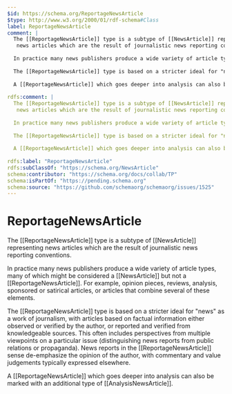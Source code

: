```yaml
---
$id: https://schema.org/ReportageNewsArticle
$type: http://www.w3.org/2000/01/rdf-schema#Class
label: ReportageNewsArticle
comment: |
  The [[ReportageNewsArticle]] type is a subtype of [[NewsArticle]] representing
   news articles which are the result of journalistic news reporting conventions.
  
  In practice many news publishers produce a wide variety of article types, many of which might be considered a [[NewsArticle]] but not a [[ReportageNewsArticle]]. For example, opinion pieces, reviews, analysis, sponsored or satirical articles, or articles that combine several of these elements.
  
  The [[ReportageNewsArticle]] type is based on a stricter ideal for "news" as a work of journalism, with articles based on factual information either observed or verified by the author, or reported and verified from knowledgeable sources.  This often includes perspectives from multiple viewpoints on a particular issue (distinguishing news reports from public relations or propaganda).  News reports in the [[ReportageNewsArticle]] sense de-emphasize the opinion of the author, with commentary and value judgements typically expressed elsewhere.
  
  A [[ReportageNewsArticle]] which goes deeper into analysis can also be marked with an additional type of [[AnalysisNewsArticle]].
  
rdfs:comment: |
  The [[ReportageNewsArticle]] type is a subtype of [[NewsArticle]] representing
   news articles which are the result of journalistic news reporting conventions.
  
  In practice many news publishers produce a wide variety of article types, many of which might be considered a [[NewsArticle]] but not a [[ReportageNewsArticle]]. For example, opinion pieces, reviews, analysis, sponsored or satirical articles, or articles that combine several of these elements.
  
  The [[ReportageNewsArticle]] type is based on a stricter ideal for "news" as a work of journalism, with articles based on factual information either observed or verified by the author, or reported and verified from knowledgeable sources.  This often includes perspectives from multiple viewpoints on a particular issue (distinguishing news reports from public relations or propaganda).  News reports in the [[ReportageNewsArticle]] sense de-emphasize the opinion of the author, with commentary and value judgements typically expressed elsewhere.
  
  A [[ReportageNewsArticle]] which goes deeper into analysis can also be marked with an additional type of [[AnalysisNewsArticle]].
  
rdfs:label: "ReportageNewsArticle"
rdfs:subClassOf: "https://schema.org/NewsArticle"
schema:contributor: "https://schema.org/docs/collab/TP"
schema:isPartOf: "https://pending.schema.org"
schema:source: "https://github.com/schemaorg/schemaorg/issues/1525"
---
```


# ReportageNewsArticle

The [[ReportageNewsArticle]] type is a subtype of [[NewsArticle]] representing
 news articles which are the result of journalistic news reporting conventions.

In practice many news publishers produce a wide variety of article types, many of which might be considered a [[NewsArticle]] but not a [[ReportageNewsArticle]]. For example, opinion pieces, reviews, analysis, sponsored or satirical articles, or articles that combine several of these elements.

The [[ReportageNewsArticle]] type is based on a stricter ideal for "news" as a work of journalism, with articles based on factual information either observed or verified by the author, or reported and verified from knowledgeable sources.  This often includes perspectives from multiple viewpoints on a particular issue (distinguishing news reports from public relations or propaganda).  News reports in the [[ReportageNewsArticle]] sense de-emphasize the opinion of the author, with commentary and value judgements typically expressed elsewhere.

A [[ReportageNewsArticle]] which goes deeper into analysis can also be marked with an additional type of [[AnalysisNewsArticle]].


